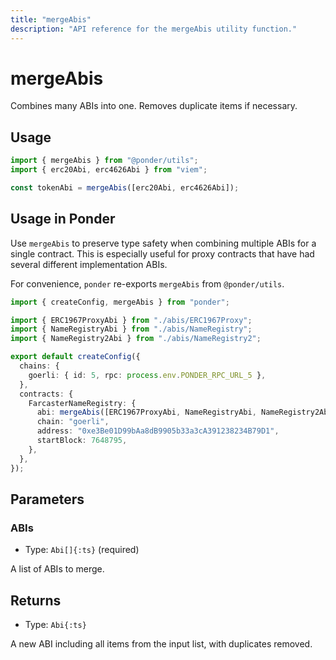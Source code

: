 ```yaml
---
title: "mergeAbis"
description: "API reference for the mergeAbis utility function."
---
```



# mergeAbis

Combines many ABIs into one. Removes duplicate items if necessary.

## Usage

```ts filename="index.ts" {1,4}
import { mergeAbis } from "@ponder/utils";
import { erc20Abi, erc4626Abi } from "viem";

const tokenAbi = mergeAbis([erc20Abi, erc4626Abi]);
```

## Usage in Ponder

Use `mergeAbis` to preserve type safety when combining multiple ABIs for a single contract. This is especially useful for proxy contracts that have had several different implementation ABIs.

For convenience, `ponder` re-exports `mergeAbis` from `@ponder/utils`.

```ts filename="ponder.config.ts" {1,13}
import { createConfig, mergeAbis } from "ponder";

import { ERC1967ProxyAbi } from "./abis/ERC1967Proxy";
import { NameRegistryAbi } from "./abis/NameRegistry";
import { NameRegistry2Abi } from "./abis/NameRegistry2";

export default createConfig({
  chains: {
    goerli: { id: 5, rpc: process.env.PONDER_RPC_URL_5 },
  },
  contracts: {
    FarcasterNameRegistry: {
      abi: mergeAbis([ERC1967ProxyAbi, NameRegistryAbi, NameRegistry2Abi]),
      chain: "goerli",
      address: "0xe3Be01D99bAa8dB9905b33a3cA391238234B79D1",
      startBlock: 7648795,
    },
  },
});
```

## Parameters

### ABIs

- Type: `Abi[]{:ts}` (required)

A list of ABIs to merge.

## Returns

- Type: `Abi{:ts}`

A new ABI including all items from the input list, with duplicates removed.
